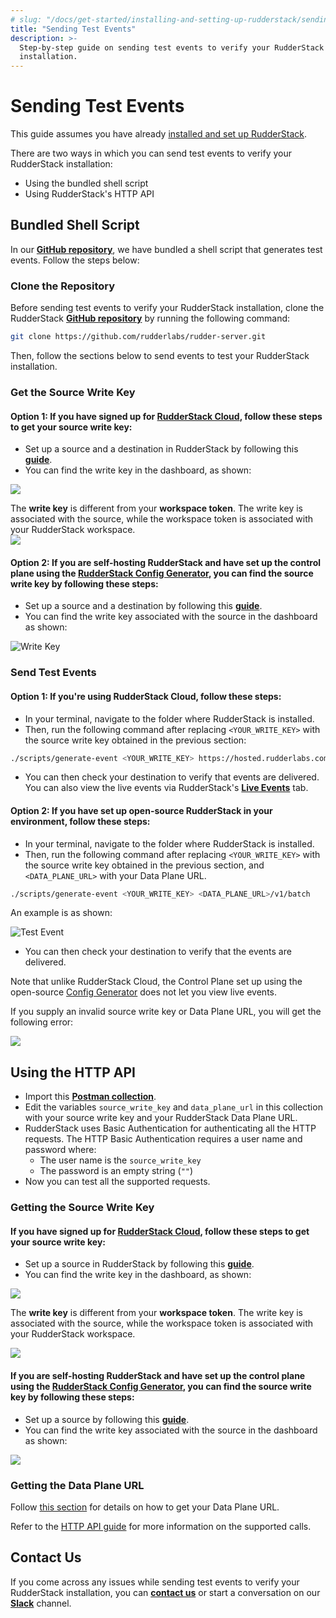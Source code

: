 ```yaml
---
# slug: "/docs/get-started/installing-and-setting-up-rudderstack/sending-test-events"
title: "Sending Test Events"
description: >-
  Step-by-step guide on sending test events to verify your RudderStack
  installation.
---
```


# Sending Test Events

<div class="infoBlock">

This guide assumes you have already <a href="/docs/get-started/installing-and-setting-up-rudderstack">installed and set up RudderStack</a>.

</div>

There are two ways in which you can send test events to verify your RudderStack installation:

- Using the bundled shell script
- Using RudderStack's HTTP API

## Bundled Shell Script

In our [**GitHub repository**](https://github.com/rudderlabs/rudder-server), we have bundled a shell script that generates test events. Follow the steps below:

### Clone the Repository

Before sending test events to verify your RudderStack installation, clone the RudderStack [**GitHub repository**](https://github.com/rudderlabs/rudder-server) by running the following command:

```bash
git clone https://github.com/rudderlabs/rudder-server.git
```

Then, follow the sections below to send events to test your RudderStack installation.

### Get the Source Write Key

#### **Option 1: If you have signed up for** [**RudderStack Cloud**](https://app.rudderstack.com/)**, follow these steps to get your source write key:**

- Set up a source and a destination in RudderStack by following this [**guide**](../../connections/adding-source-and-destination-rudderstack.md).
- You can find the write key in the dashboard, as shown:

<img src="../../../images/assets/screen-shot-2021-07-01-at-5.27.53-pm.png" />

<!-- <img src="../../../images/assets/screen-shot-2021-07-01-at-5.27.53-pm.png" /> -->

<span class="imageTitle"></span>

<div class="warning">
The <strong>write key</strong> is different from your <strong>workspace token</strong>. The write key is associated with the source, while the workspace token is associated with your RudderStack workspace.

</div>

<img src="../../../images/assets/screen-shot-2021-07-01-at-5.29.03-pm.png" />

#### **Option 2: If you are self-hosting RudderStack and have set up the control plane using the** [**RudderStack Config Generator**](../config-generator.md)**, you can find the source write key by following these steps:**

- Set up a source and a destination by following this [**guide**](../../connections/adding-source-and-destination-rudderstack.md).
- You can find the write key associated with the source in the dashboard as shown:

<!-- <img src="../../../images/assets/writekey.jpg)-->

<img src="../../../images/assets/writekey.jpg" alt="Write Key" />

### Send Test Events

#### Option 1: If you're using RudderStack Cloud, follow these steps:

- In your terminal, navigate to the folder where RudderStack is installed.
- Then, run the following command after replacing `<YOUR_WRITE_KEY>` with the source write key obtained in the previous section:

```bash
./scripts/generate-event <YOUR_WRITE_KEY> https://hosted.rudderlabs.com/v1/batch
```

- You can then check your destination to verify that events are delivered. You can also view the live events via RudderStack's [**Live Events**](../../user-guides/how-to-guides/live-destination-event-debugger.md) tab.

#### Option 2: If you have set up open-source RudderStack in your environment, follow these steps:

- In your terminal, navigate to the folder where RudderStack is installed.
- Then, run the following command after replacing `<YOUR_WRITE_KEY>` with the source write key obtained in the previous section, and `<DATA_PLANE_URL>` with your Data Plane URL.

```bash
./scripts/generate-event <YOUR_WRITE_KEY> <DATA_PLANE_URL>/v1/batch
```

An example is as shown:

<!-- <img src="../../../images/assets/test-event%20%281%29.jpg" /> -->

<img src="../../../images/assets/test-event (1).jpg" alt="Test Event" />

- You can then check your destination to verify that the events are delivered.

<div class="infoBlock">

Note that unlike RudderStack Cloud, the Control Plane set up using the open-source <a href="../config-generator">Config Generator</a> does not let you view live events.

</div>

If you supply an invalid source write key or Data Plane URL, you will get the following error:

<img src="../../../images/assets/error.jpg" />

## Using the HTTP API

- Import this [**Postman collection**](https://www.getpostman.com/collections/480307c55ad2b9dd4e27). 
- Edit the variables `source_write_key` and `data_plane_url` in this collection with your source write key and your RudderStack Data Plane URL.
- RudderStack uses Basic Authentication for authenticating all the HTTP requests. The HTTP Basic Authentication requires a user name and password where:
  - The user name is the `source_write_key`
  - The password is an empty string \(`""`\)
- Now you can test all the supported requests.

### Getting the Source Write Key

#### **If you have signed up for** [**RudderStack Cloud**](https://app.rudderstack.com/)**, follow these steps to get your source write key:**

- Set up a source in RudderStack by following this [**guide**](../../connections/adding-source-and-destination-rudderstack.md).
- You can find the write key in the dashboard, as shown:

<img src="../../../images/assets/screen-shot-2021-07-01-at-5.27.53-pm.png" />

<span class="imageTitle"></span>

<div class="warningBlock">

The <strong>write key</strong> is different from your <strong>workspace token</strong>. The write key is associated with the source, while the workspace token is associated with your RudderStack workspace.

</div>

<img src="../../../images/assets/screen-shot-2021-07-01-at-5.29.03-pm.png" />

#### **If you are self-hosting RudderStack and have set up the control plane using the** [**RudderStack Config Generator**](../config-generator.md)**, you can find the source write key by following these steps:**

- Set up a source by following this [**guide**](../../connections/adding-source-and-destination-rudderstack.md).
- You can find the write key associated with the source in the dashboard as shown:

<img src="../../../images/assets/writekey.jpg" />

### Getting the Data Plane URL

<div class="infoBlock">

Follow <a href="../installing-and-setting-up-rudderstack#what-is-a-data-plane-url-where-do-i-get-it">this section</a> for details on how to get your Data Plane URL.

</div>
<div class="successBlock">

Refer to the <a href="../../rudderstack-api/http-api-specification">HTTP API
guide</a> for more information on the supported calls.
</div>

## Contact Us

If you come across any issues while sending test events to verify your RudderStack installation, you can [**contact us**](mailto:%20docs@rudderstack.com) or start a conversation on our [**Slack**](https://rudderstack.com/join-rudderstack-slack-community) channel.
